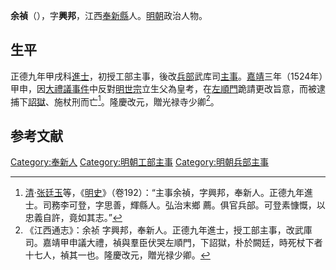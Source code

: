 '''余禎'''（{{bd|？||1524年|catIdx=Y}}），字'''興邦'''，江西[[奉新縣|奉新縣]]人。[[明朝|明朝]]政治人物。

==生平==
正德九年甲戌科[[進士|進士]]，初授工部主事，後改[[兵部|兵部]]武库司[[主事|主事]]。[[嘉靖|嘉靖]]三年（1524年）甲申，因[[大禮議事件|大禮議事件]]中反對[[明世宗|明世宗]]立生父為皇考，在[[左順門|左順門]]跪請更改旨意，而被逮捕下[[詔獄|詔獄]]、施杖刑而亡<ref>[[清|清]]·[[张廷玉|张廷玉]]等，《[[明史|明史]]》（卷192）：“主事余禎，字興邦，奉新人。正德九年進士。司務李可登，字思善，輝縣人。弘治末鄉 薦。俱官兵部。可登素慷慨，以忠義自許，竟如其志。”</ref>。隆慶改元，贈光禄寺少卿<ref>《江西通志》：余祯 字興邦，奉新人。正德九年進士，授工部主事，改武庫司。嘉靖甲申議大禮，禎與羣臣伏哭左順門，下詔獄，朴於闕廷，時死杖下者十七人，禎其一也。隆慶改元，贈光禄少卿。</ref>。

==参考文献==
{{reflist}}

{{正德九年甲戌科殿試金榜}}
{{左順門事件}}

{{Authority control}}

{{DEFAULTSORT:Yu余}}
[[Category:奉新人|Category:奉新人]]
[[Category:明朝工部主事|Category:明朝工部主事]]
[[Category:明朝兵部主事|Category:明朝兵部主事]]


{{明朝人物小作品}}